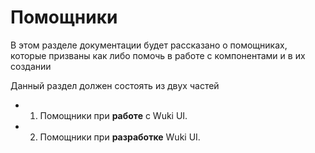 
<Meta title="Getting Start/Helpers" />

# Помощники

В этом разделе документации будет рассказано о помощниках, которые призваны как либо помочь в работе с компонентами и в их создании

Данный раздел должен состоять из двух частей
 - 1. Помощники при **работе** с Wuki UI.
 - 2. Помощники при **разработке** Wuki UI.
